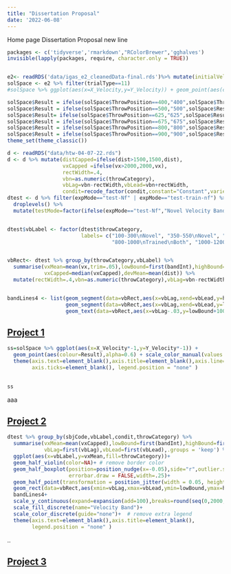 ```yaml
---
title: "Dissertation Proposal"
date: '2022-06-08'
---
```




Home page
Dissertation Proposal
new line



```r

packages <- c('tidyverse','rmarkdown',"RColorBrewer",'gghalves')
invisible(lapply(packages, require, character.only = TRUE))


e2<- readRDS('data/igas_e2_cleanedData-final.rds')%>% mutate(initialVelocityX=X_Velocity,initialVelocityY=Y_Velocity)
solSpace <- e2 %>% filter(trialType==11)
#solSpace %>% ggplot(aes(x=X_Velocity,y=Y_Velocity)) + geom_point(aes(colour=ThrowPosition),alpha=0.58) + ggtitle("") 

solSpace$Result = ifelse(solSpace$ThrowPosition==400,"400",solSpace$ThrowPosition)
solSpace$Result = ifelse(solSpace$ThrowPosition==500,"500",solSpace$Result)
solSpace$Result= ifelse(solSpace$ThrowPosition==625,"625",solSpace$Result)
solSpace$Result = ifelse(solSpace$ThrowPosition==675,"675",solSpace$Result)
solSpace$Result = ifelse(solSpace$ThrowPosition==800,"800",solSpace$Result)
solSpace$Result = ifelse(solSpace$ThrowPosition==900,"900",solSpace$Result)
theme_set(theme_classic())

d <- readRDS("data/htw-04-07-22.rds")
d <- d %>% mutate(distCapped=ifelse(dist>1500,1500,dist),
                  vxCapped =ifelse(vx>2000,2000,vx),
                  rectWidth=.4,
                  vbn=as.numeric(throwCategory),
                  vbLag=vbn-rectWidth,vbLead=vbn+rectWidth,
                  condit=recode_factor(condit,constant="Constant",varied="Varied"))
dtest <- d %>% filter(expMode=="test-Nf" | expMode=="test-train-nf") %>% 
  droplevels() %>%   
  mutate(testMode=factor(ifelse(expMode=="test-Nf","Novel Velocity Band","Trained Velocity Band \n(Constant trained from only 800-1000)")))


dtest$vbLabel <- factor(dtest$throwCategory, 
                        labels= c("100-300\nNovel", "350-550\nNovel", "600-800\nNovel",
                                  "800-1000\nTrained\nBoth", "1000-1200\nTrained\nVaried","1200-1400\nTrained\nVaried"))


vbRect<- dtest %>% group_by(throwCategory,vbLabel) %>% 
  summarise(vxMean=mean(vx,trim=.05),lowBound=first(bandInt),highBound=first(highBound),vx=median(vx),
            vxCapped=median(vxCapped),devMean=mean(dist)) %>%
  mutate(rectWidth=.4,vbn=as.numeric(throwCategory),vbLag=vbn-rectWidth,vbLead=vbn+rectWidth)


bandLines4 <- list(geom_segment(data=vbRect,aes(x=vbLag,xend=vbLead,y=highBound,yend=highBound),alpha=1,linetype="dashed"),
                   geom_segment(data=vbRect,aes(x=vbLag,xend=vbLead,y=lowBound,yend=lowBound),alpha=1,linetype="dashed"),
                   geom_text(data=vbRect,aes(x=vbLag-.03,y=lowBound+100,label=throwCategory),angle=90,size=2.5,fontface="bold") )    


```



## [Project 1](igas_n.html)

```r


ss=solSpace %>% ggplot(aes(x=X_Velocity*-1,y=Y_Velocity*-1)) + 
  geom_point(aes(colour=Result),alpha=0.6) + scale_color_manual(values =brewer.pal(n=6,name="Set1"))+
  theme(axis.text=element_blank(),axis.title=element_blank(),axis.line=element_blank(),
        axis.ticks=element_blank(), legend.position = "none" )

    
ss

```





aaa



## [Project 2](htw_n.html)

```r


dtest %>% group_by(sbjCode,vbLabel,condit,throwCategory) %>%
  summarise(vxMean=mean(vxCapped),lowBound=first(bandInt),highBound=first(highBound),
            vbLag=first(vbLag),vbLead=first(vbLead),.groups = 'keep') %>%
  ggplot(aes(x=vbLabel,y=vxMean,fill=throwCategory))+
  geom_half_violin(color=NA)+ # remove border color
  geom_half_boxplot(position=position_nudge(x=-0.05),side="r",outlier.shape = NA,center=TRUE,
                    errorbar.draw = FALSE,width=.25)+
  geom_half_point(transformation = position_jitter(width = 0.05, height = 0.05),size=.3,aes(color=throwCategory))+
  geom_rect(data=vbRect,aes(xmin=vbLag,xmax=vbLead,ymin=lowBound,ymax=highBound,fill=throwCategory),alpha=.3)+
  bandLines4+
  scale_y_continuous(expand=expansion(add=100),breaks=round(seq(0,2000,by=200),2))+
  scale_fill_discrete(name="Velocity Band")+
  scale_color_discrete(guide="none")+  # remove extra legend
  theme(axis.text=element_blank(),axis.title=element_blank(),
        legend.position = "none" )

```





..


## [Project 3](lbd_n.html) 

```r




```


